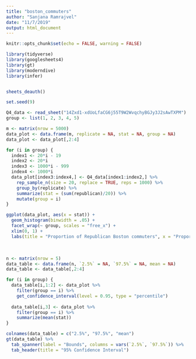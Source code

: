 ```yaml
---
title: "boston_commuters"
author: "Sanjana Ramrajvel"
date: "11/7/2019"
output: html_document
---
```


```r
knitr::opts_chunk$set(echo = FALSE, warning = FALSE)

library(tidyverse)
library(googlesheets4)
library(gt)
library(moderndive)
library(infer)



```

```r

sheets_deauth()

set.seed(9)

Q4_data <- read_sheet("14Zxd1-xdUoLfaCG6j55T9W2WvqchyBGJy3J2sAwTXPM")
group <- list(1, 2, 3, 4, 5)

m <- matrix(nrow = 5000)
data_plot <- data.frame(m, replicate = NA, stat = NA, group = NA)
data_plot <- data_plot[,2:4]

for (i in group) {
  index1 <- 20*i - 19
  index2 <- 20*i
  index3 <- 1000*i - 999
  index4 <- 1000*i
  data_plot[index3:index4,] <- Q4_data[index1:index2,] %>%
    rep_sample_n(size = 20, replace = TRUE, reps = 1000) %>%
    group_by(replicate) %>%
    summarize(stat = (sum(republican)/20)) %>%
    mutate(group = i)
}

ggplot(data_plot, aes(x = stat)) +
  geom_histogram(binwidth = .05) +
  facet_wrap(~ group, scales = "free_x") +
  xlim(0, 1) +
  labs(title = "Proportion of Republican Boston commuters", x = "Proportion", y = "Count")

```
<br />

```r

n <- matrix(nrow = 5)
data_table <- data.frame(n, `2.5%` = NA, `97.5%` = NA, mean = NA)
data_table <- data_table[,2:4]

for (i in group) {
  data_table[i,1:2] <- data_plot %>%
    filter(group == i) %>%
    get_confidence_interval(level = 0.95, type = "percentile")
  
  data_table[i,3] <- data_plot %>%
    filter(group == i) %>%
    summarize(mean(stat))
}

colnames(data_table) = c("2.5%", "97.5%", "mean")
gt(data_table) %>%
  tab_spanner(label = "Bounds", columns = vars(`2.5%`, `97.5%`)) %>%
  tab_header(title = "95% Confidence Interval")

```